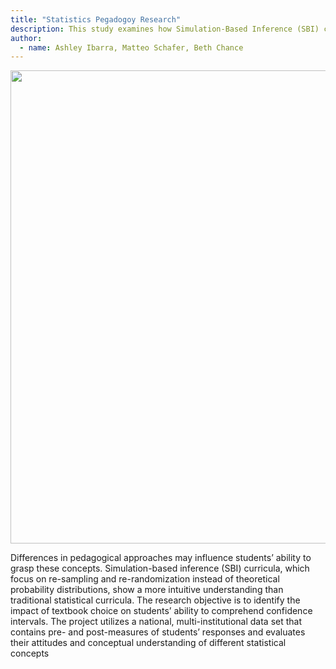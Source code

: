 ```yaml
---
title: "Statistics Pegadogoy Research"
description: This study examines how Simulation-Based Inference (SBI) curricula, compared to traditional methods, impact students' understanding of confidence intervals. 
author: 
  - name: Ashley Ibarra, Matteo Schafer, Beth Chance
---
```


![](/media/stat400.jpg){fig-align="center" width="757"}

Differences in pedagogical approaches may influence students' ability to grasp these concepts. Simulation-based inference (SBI) curricula, which focus on re-sampling and re-randomization instead of theoretical probability distributions, show a more intuitive understanding than traditional statistical curricula. The research objective is to identify the impact of textbook choice on students' ability to comprehend confidence intervals. The project utilizes a national, multi-institutional data set that contains pre- and post-measures of students' responses and evaluates their attitudes and conceptual understanding of different statistical concepts
